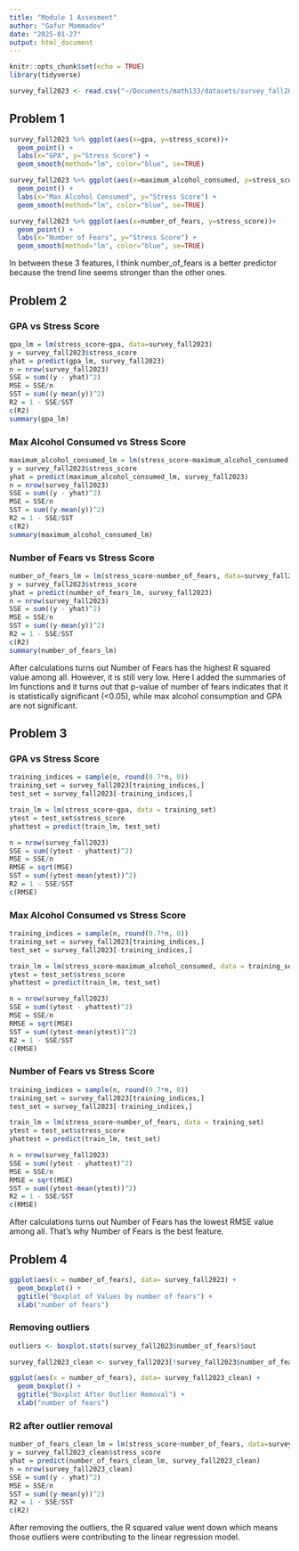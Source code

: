 ```yaml
---
title: "Module 1 Assesment"
author: "Gafur Mammadov"
date: "2025-01-27"
output: html_document
---
```


```r
knitr::opts_chunk$set(echo = TRUE)
library(tidyverse)
```

```r
survey_fall2023 <- read.csv("~/Documents/math133/datasets/survey_fall2023.csv")

```
## Problem 1

```r
survey_fall2023 %>% ggplot(aes(x=gpa, y=stress_score))+
  geom_point() +
  labs(x="GPA", y="Stress Score") +
  geom_smooth(method="lm", color="blue", se=TRUE)
```


```r
survey_fall2023 %>% ggplot(aes(x=maximum_alcohol_consumed, y=stress_score))+
  geom_point() +
  labs(x="Max Alcohol Consumed", y="Stress Score") +
  geom_smooth(method="lm", color="blue", se=TRUE)
```

```r
survey_fall2023 %>% ggplot(aes(x=number_of_fears, y=stress_score))+
  geom_point() +
  labs(x="Number of Fears", y="Stress Score") +
  geom_smooth(method="lm", color="blue", se=TRUE)
```



In between these 3 features, I think number_of_fears is a better predictor because the trend line seems stronger than the other ones.

## Problem 2
### GPA vs Stress Score
```r
gpa_lm = lm(stress_score~gpa, data=survey_fall2023)
y = survey_fall2023$stress_score
yhat = predict(gpa_lm, survey_fall2023)
n = nrow(survey_fall2023)
SSE = sum((y - yhat)^2)
MSE = SSE/n
SST = sum((y-mean(y))^2)
R2 = 1 - SSE/SST
c(R2)
summary(gpa_lm)
```


### Max Alcohol Consumed vs Stress Score
```r
maximum_alcohol_consumed_lm = lm(stress_score~maximum_alcohol_consumed, data=survey_fall2023)
y = survey_fall2023$stress_score
yhat = predict(maximum_alcohol_consumed_lm, survey_fall2023)
n = nrow(survey_fall2023)
SSE = sum((y - yhat)^2)
MSE = SSE/n
SST = sum((y-mean(y))^2)
R2 = 1 - SSE/SST
c(R2)
summary(maximum_alcohol_consumed_lm)
```

### Number of Fears vs Stress Score
```r
number_of_fears_lm = lm(stress_score~number_of_fears, data=survey_fall2023)
y = survey_fall2023$stress_score
yhat = predict(number_of_fears_lm, survey_fall2023)
n = nrow(survey_fall2023)
SSE = sum((y - yhat)^2)
MSE = SSE/n
SST = sum((y-mean(y))^2)
R2 = 1 - SSE/SST
c(R2)
summary(number_of_fears_lm)
```

After calculations turns out Number of Fears has the highest R squared value among all. However, it is still very low.
Here I added the summaries of lm functions and it turns out that p-value of number of fears indicates that it is statistically significant (<0.05), while max alcohol consumption and GPA are not significant. 

## Problem 3

### GPA vs Stress Score
```r
training_indices = sample(n, round(0.7*n, 0))
training_set = survey_fall2023[training_indices,]
test_set = survey_fall2023[-training_indices,]

train_lm = lm(stress_score~gpa, data = training_set)
ytest = test_set$stress_score
yhattest = predict(train_lm, test_set)

n = nrow(survey_fall2023)
SSE = sum((ytest - yhattest)^2)
MSE = SSE/n
RMSE = sqrt(MSE)
SST = sum((ytest-mean(ytest))^2)
R2 = 1 - SSE/SST
c(RMSE)
```


### Max Alcohol Consumed vs Stress Score
```r
training_indices = sample(n, round(0.7*n, 0))
training_set = survey_fall2023[training_indices,]
test_set = survey_fall2023[-training_indices,]

train_lm = lm(stress_score~maximum_alcohol_consumed, data = training_set)
ytest = test_set$stress_score
yhattest = predict(train_lm, test_set)

n = nrow(survey_fall2023)
SSE = sum((ytest - yhattest)^2)
MSE = SSE/n
RMSE = sqrt(MSE)
SST = sum((ytest-mean(ytest))^2)
R2 = 1 - SSE/SST
c(RMSE)
```

### Number of Fears vs Stress Score
```r
training_indices = sample(n, round(0.7*n, 0))
training_set = survey_fall2023[training_indices,]
test_set = survey_fall2023[-training_indices,]

train_lm = lm(stress_score~number_of_fears, data = training_set)
ytest = test_set$stress_score
yhattest = predict(train_lm, test_set)

n = nrow(survey_fall2023)
SSE = sum((ytest - yhattest)^2)
MSE = SSE/n
RMSE = sqrt(MSE)
SST = sum((ytest-mean(ytest))^2)
R2 = 1 - SSE/SST
c(RMSE)
```

After calculations turns out Number of Fears has the lowest RMSE value among all. That's why Number of Fears is the best feature.

## Problem 4

```r
ggplot(aes(x = number_of_fears), data= survey_fall2023) +
  geom_boxplot() +
  ggtitle("Boxplot of Values by number of fears") +
  xlab("number of fears") 
```

### Removing outliers
```r
outliers <- boxplot.stats(survey_fall2023$number_of_fears)$out

survey_fall2023_clean <- survey_fall2023[!survey_fall2023$number_of_fears %in% outliers, ]

ggplot(aes(x = number_of_fears), data= survey_fall2023_clean) +
  geom_boxplot() +
  ggtitle("Boxplot After Outlier Removal") +
  xlab("number of fears") 
```

### R2 after outlier removal
```r
number_of_fears_clean_lm = lm(stress_score~number_of_fears, data=survey_fall2023_clean)
y = survey_fall2023_clean$stress_score
yhat = predict(number_of_fears_clean_lm, survey_fall2023_clean)
n = nrow(survey_fall2023_clean)
SSE = sum((y - yhat)^2)
MSE = SSE/n
SST = sum((y-mean(y))^2)
R2 = 1 - SSE/SST
c(R2)
```

After removing the outliers, the R squared value went down which means those outliers were contributing to the linear regression model. 




